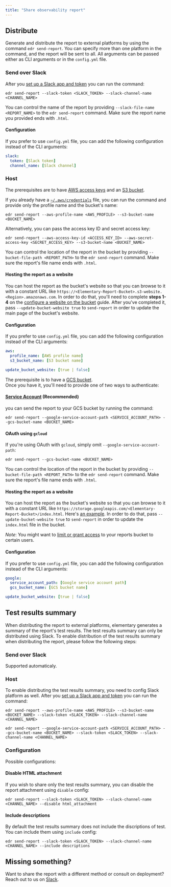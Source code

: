 ```yaml
---
title: "Share observability report"
---
```


## Distribute

Generate and distribute the report to external platforms by using the command `edr send-report`.
You can specify more than one platform in the command, and the report will be sent to all.
All arguments can be passed either as CLI arguments or in the `config.yml` file.

### Send over Slack

After you [set up a Slack app and token](/integrations/slack#slack-integration-setup) you can run the command:

```shell
edr send-report --slack-token <SLACK_TOKEN> --slack-channel-name <CHANNEL_NAME>
```

You can control the name of the report by providing `--slack-file-name <REPORT_NAME>` to the `edr send-report`
command. Make sure the report name you provided ends with `.html`.

#### Configuration

If you prefer to use `config.yml` file, you can add the following configuration instead of the CLI arguments:

```yml
slack:
  token: [Slack token]
  channel_name: [Slack channel]
```

### Host

<Accordion title="Amazon S3">

The prerequisites are to
have [AWS access keys](https://docs.aws.amazon.com/powershell/latest/userguide/pstools-appendix-sign-up.html) and
an [S3 bucket](https://docs.aws.amazon.com/AmazonS3/latest/userguide/create-bucket-overview.html).

If you already have
a [`~/.aws/credentials`](https://docs.aws.amazon.com/cli/latest/userguide/cli-configure-files.html#cli-configure-files-where)
file, you can run the command and provide only the profile name and the bucket's name:

```shell
edr send-report --aws-profile-name <AWS_PROFILE> --s3-bucket-name <BUCKET_NAME>
```

Alternatively, you can pass the access key ID and secret access key:

```shell
edr send-report --aws-access-key-id <ACCESS_KEY_ID> --aws-secret-access-key <SECRET_ACCESS_KEY> --s3-bucket-name <BUCKET_NAME>
```

You can control the location of the report in the bucket by providing `--bucket-file-path <REPORT_PATH>` to
the `edr send-report` command. Make sure the report's file name ends with `.html`.

#### Hosting the report as a website

You can host the report as the bucket's website so that you can browse to it with a constant URL
like `https://<Elementary-Report-Bucket>.s3-website.<Region>.amazonaws.com`.
In order to do that, you'll need to complete **steps 1-4** on
the [configure a website on the bucket](https://docs.aws.amazon.com/AmazonS3/latest/userguide/HostingWebsiteOnS3Setup.html)
guide.
After you've completed it, pass `--update-bucket-website true` to `send-report` in order to update the main page of
the bucket's website.

#### Configuration

If you prefer to use `config.yml` file, you can add the following configuration instead of the CLI arguments:

```yml
aws:
  profile_name: [AWS profile name]
  s3_bucket_name: [S3 bucket name]

update_bucket_website: [true | false]
```

</Accordion>

<Accordion title="Google Cloud Storage (GCS)">

The prerequisite is to have a [GCS bucket](https://cloud.google.com/storage/docs/creating-buckets).  
Once you have it, you'll need to provide one of two ways to authenticate:

#### [Service Account](https://cloud.google.com/iam/docs/creating-managing-service-account-keys) (Recommended)

you can send the report to your GCS bucket by running the command:

```shell
edr send-report --google-service-account-path <SERVICE_ACCOUNT_PATH> --gcs-bucket-name <BUCKET_NAME>
```

#### OAuth using `gcloud`

If you're using OAuth with `gcloud`, simply omit `--google-service-account-path`:

```shell
edr send-report --gcs-bucket-name <BUCKET_NAME>
```

You can control the location of the report in the bucket by providing `--bucket-file-path <REPORT_PATH>` to
the `edr send-report` command. Make sure the report's file name ends with `.html`.

#### Hosting the report as a website

You can host the report as the bucket's website so that you can browse to it with a constant URL
like `https://storage.googleapis.com/<Elementary-Report-Bucket>/index.html`.
Here's [an example](https://storage.googleapis.com/elementary_static/elementary_demo.html).
In order to do that, pass `--update-bucket-website true` to `send-report` in order to update the `index.html` file in
the bucket.

_Note_: You might want to [limit or grant access](https://cloud.google.com/storage/docs/access-control) to your reports
bucket to certain users.

#### Configuration

If you prefer to use `config.yml` file, you can add the following configuration instead of the CLI arguments:

```yml
google:
  service_account_path: [Google service account path]
  gcs_bucket_name: [GCS bucket name]

update_bucket_website: [true | false]
```

</Accordion>

## Test results summary

When distributing the report to external platforms, elementary generates a summary of the report's test results.
The test results summary can only be distributed using Slack.
To enable distribution of the test results summary when distributing the report, please follow the following steps:

### Send over Slack

Supported automaticaly.

### Host

To enable distributing the test results summary, you need to config Slack platform as well.
After you [set up a Slack app and token](/integrations/slack#slack-integration-setup) you can run the command:

<Accordion title="Amazon S3">

```shell
edr send-report --aws-profile-name <AWS_PROFILE> --s3-bucket-name <BUCKET_NAME> --slack-token <SLACK_TOKEN> --slack-channel-name <CHANNEL_NAME>
```

</Accordion>

<Accordion title="Google Cloud Storage (GCS)">

```shell
edr send-report --google-service-account-path <SERVICE_ACCOUNT_PATH> --gcs-bucket-name <BUCKET_NAME> --slack-token <SLACK_TOKEN> --slack-channel-name <CHANNEL_NAME>
```

</Accordion>

### Configuration

Possible configurations:

#### Disable HTML attachment

If you wish to share only the test results summary, you can disable the report attachment using `disable` config:

```shell
edr send-report --slack-token <SLACK_TOKEN> --slack-channel-name <CHANNEL_NAME> --disable html_attachment
```

#### Include descriptions

By default the test results summary does not include the discriptions of test.
You can include them using `include` config:

```shell
edr send-report --slack-token <SLACK_TOKEN> --slack-channel-name <CHANNEL_NAME> --include descriptions
```

## Missing something?

Want to share the report with a different method or consult on deployment? Reach out to us
on [Slack](https://join.slack.com/t/elementary-community/shared_invite/zt-uehfrq2f-zXeVTtXrjYRbdE_V6xq4Rg).
